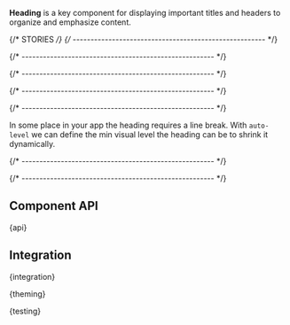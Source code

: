 

<Meta of={HeadingStories} />

<StoryHeading of={HeadingStories.Basic} hidden></StoryHeading>

<Banner of={HeadingStories} />

<Lead>**Heading** is a key component for displaying important titles and headers to organize and emphasize content.</Lead>

<Canvas of={HeadingStories.Basic} sourceState="shown" />

<PlaygroundBar of={HeadingStories.Basic}></PlaygroundBar>

{/* STORIES */}
{/* ------------------------------------------------------ */}

<StoryHeading of={HeadingStories.Subtitle}></StoryHeading>

<Canvas of={HeadingStories.Subtitle} />

{/* ------------------------------------------------------ */}

<StoryHeading of={HeadingStories.Levels}></StoryHeading>

<Canvas of={HeadingStories.Levels} />

{/* ------------------------------------------------------ */}

<StoryHeading of={HeadingStories.Colors}></StoryHeading>

<Canvas of={HeadingStories.Colors} />

{/* ------------------------------------------------------ */}

<StoryHeading of={HeadingStories.Spacing}></StoryHeading>

<Canvas of={HeadingStories.Spacing} />

{/* ------------------------------------------------------ */}

<StoryHeading of={HeadingStories.AutoLevel}></StoryHeading>

In some place in your app the heading requires a line break.
With `auto-level` we can define the min visual level the heading can be to shrink it dynamically.

<Canvas of={HeadingStories.AutoLevel} />

{/* ------------------------------------------------------ */}

<StoryHeading of={HeadingStories.CSSUtilities}></StoryHeading>

<Canvas of={HeadingStories.CSSUtilities} />

{/* ------------------------------------------------------ */}

## Component API


<Markdown>{api}</Markdown>

## Integration


<Markdown>{integration}</Markdown>


<Markdown>{theming}</Markdown>


<Markdown>{testing}</Markdown>

<Footer />